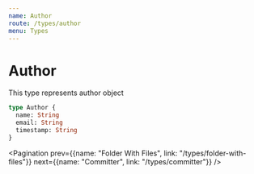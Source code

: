 ```yaml
---
name: Author
route: /types/author
menu: Types
---
```



# Author

This type represents author object

```graphql
type Author {
  name: String
  email: String
  timestamp: String
}
```

<Pagination prev={{name: "Folder With Files", link: "/types/folder-with-files"}} next={{name: "Committer", link: "/types/committer"}} />